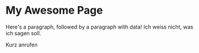 
# My Awesome Page

Here's a paragraph, followed by a paragraph with data!
Ich weiss nicht, was ich sagen soll.

Kurz anrufen



